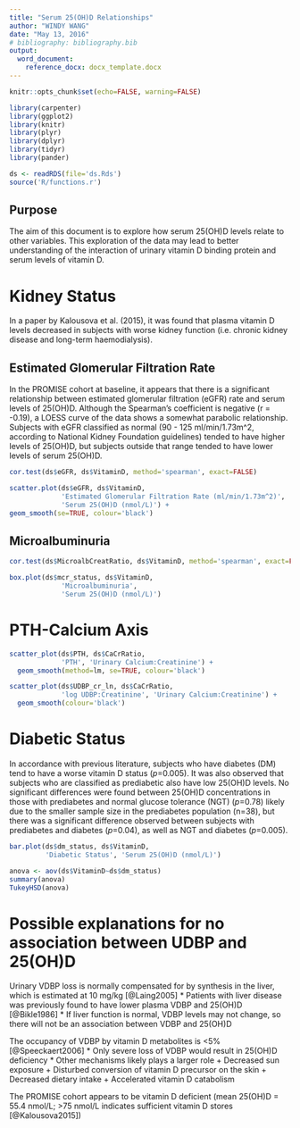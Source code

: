 ```yaml
---
title: "Serum 25(OH)D Relationships"
author: "WINDY WANG"
date: "May 13, 2016"
# bibliography: bibliography.bib
output: 
  word_document:
    reference_docx: docx_template.docx
---
```


```r
knitr::opts_chunk$set(echo=FALSE, warning=FALSE)

library(carpenter)
library(ggplot2)
library(knitr)
library(plyr)
library(dplyr)
library(tidyr)
library(pander)

ds <- readRDS(file='ds.Rds')
source('R/functions.r')
```
## Purpose

The aim of this document is to explore how serum 25(OH)D levels relate to other variables. This exploration of the data may lead to better understanding of the interaction of urinary vitamin D binding protein and serum levels of vitamin D.

# Kidney Status

In a paper by Kalousova et al. (2015), it was found that plasma vitamin D levels decreased in subjects with worse kidney function (i.e. chronic kidney disease and long-term haemodialysis).

## Estimated Glomerular Filtration Rate

In the PROMISE cohort at baseline, it appears that there is a significant relationship between estimated glomerular filtration (eGFR) rate and serum levels of 25(OH)D. Although the Spearman's coefficient is negative (r = -0.19), a LOESS curve of the data shows a somewhat parabolic relationship. Subjects with eGFR classified as normal (90 - 125 ml/min/1.73m^2, according to National Kidney Foundation guidelines) tended to have higher levels of 25(OH)D, but subjects outside that range tended to have lower levels of serum 25(OH)D.

```r
cor.test(ds$eGFR, ds$VitaminD, method='spearman', exact=FALSE)

scatter.plot(ds$eGFR, ds$VitaminD, 
             'Estimated Glomerular Filtration Rate (ml/min/1.73m^2)', 
             'Serum 25(OH)D (nmol/L)') +
geom_smooth(se=TRUE, colour='black')
```

## Microalbuminuria
```r
cor.test(ds$MicroalbCreatRatio, ds$VitaminD, method='spearman', exact=FALSE)

box.plot(ds$mcr_status, ds$VitaminD, 
             'Microalbuminuria', 
             'Serum 25(OH)D (nmol/L)')

```

# PTH-Calcium Axis

```r
scatter_plot(ds$PTH, ds$CaCrRatio,
             'PTH', 'Urinary Calcium:Creatinine') + 
  geom_smooth(method=lm, se=TRUE, colour='black')
```

```r
scatter_plot(ds$UDBP_cr_ln, ds$CaCrRatio,
             'log UDBP:Creatinine', 'Urinary Calcium:Creatinine') +
  geom_smooth(colour='black')
```


# Diabetic Status

In accordance with previous literature, subjects who have diabetes (DM) tend to have a worse vitamin D status (*p*=0.005). It was also observed that subjects who are classified as prediabetic also have low 25(OH)D levels. No significant differences were found between 25(OH)D concentrations in those with prediabetes and normal glucose tolerance (NGT) (*p*=0.78) likely due to the smaller sample size in the prediabetes population (n=38), but there was a significant difference observed between subjects with prediabetes and diabetes (*p*=0.04), as well as NGT and diabetes (*p*=0.005).

```r
bar.plot(ds$dm_status, ds$VitaminD, 
         'Diabetic Status', 'Serum 25(OH)D (nmol/L)')

anova <- aov(ds$VitaminD~ds$dm_status)
summary(anova)
TukeyHSD(anova)
```

# Possible explanations for no association between UDBP and 25(OH)D

Urinary VDBP loss is normally compensated for by synthesis in the liver, which is estimated at 10 mg/kg [@Laing2005]
* Patients with liver disease was previously found to have lower plasma VDBP and 25(OH)D [@Bikle1986]
* If liver function is normal, VDBP levels may not change, so there will not be an association between VDBP and 25(OH)D

The occupancy of VDBP by vitamin D metabolites is <5% [@Speeckaert2006]
* Only severe loss of VDBP would result in 25(OH)D deficiency
* Other mechanisms likely plays a larger role
    + Decreased sun exposure
    + Disturbed conversion of vitamin D precursor on the skin
    + Decreased dietary intake
    + Accelerated vitamin D catabolism

The PROMISE cohort appears to be vitamin D deficient (mean 25(OH)D = 55.4 nmol/L; >75 nmol/L indicates sufficient vitamin D stores [@Kalousova2015])
